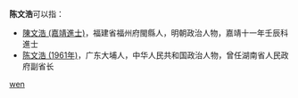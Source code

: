 '''陈文浩'''可以指：
* [[陳文浩_(嘉靖進士)|陳文浩 (嘉靖進士)]]，福建省福州府閩縣人，明朝政治人物，嘉靖十一年壬辰科進士
* [[陈文浩_(1961年)|陈文浩 (1961年)]]，广东大埔人，中华人民共和国政治人物，曾任湖南省人民政府副省长

{{disambig}}

[[Category:三字陈姓人名消歧义|wen]]